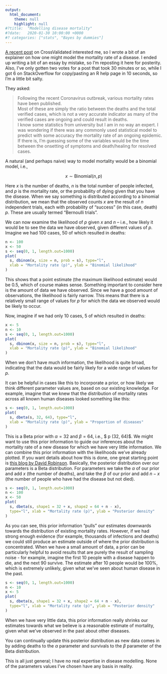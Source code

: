 ```yaml
---
output:
  html_document:
    theme: null
    highlight: null
#?title:  "Modelling disease mortality"
#?date:   2020-01-30 10:00:00 +0000
#? categories: ["stats", "Bayes by dummies"]
---
```


[A recent post](https://stats.stackexchange.com/questions/446912/is-there-a-model-to-predict-mortality-rate-of-an-ongoing-epidemic/446923)
on CrossValidated interested me, so I wrote a bit of an explainer on how one
might model the mortality rate of a disease. I ended up writing a bit of an 
essay by mistake, so I'm reposting it here for posterity.
Also, I've only gotten two votes for a post that took 30 minutes or so, while I
got 6 on StackOverflow for copy/pasting an R help page in 10 seconds, so I'm
a little bit salty.

They asked:

> Following the recent Coronavirus outbreak, various mortality rates have been published.  
  Most of these are simply the ratio between the deaths and the total verified cases, which is not a very accurate indicator as many of the verified cases are ongoing and could result in deaths.  
  I know some statistics from university but I am in no way an expert. I was wondering if there was any commonly used statistical model to predict with some accuracy the mortality rate of an ongoing epidemic. If there is, I'm guessing some of the variables would be the time between the onsetting of symptoms and death/healing for resolved cases.


A natural (and perhaps naive) way to model mortality would be a binomial model, i.e.,

$$
x \sim \text{Binomial}(n, p)
$$

Here $x$ is the number of deaths, $n$ is the total number of people infected, and $p$ is the mortality rate, or the probability of dying given that you have the disease. 
When we say something is distributed according to a binomial distribution, we mean that the observed counts $x$ are the result of $n$ independent trials, each with probability of "success" (in this case, death) $p$. These are usually termed "Bernoulli trials".

We can now examine the likelihood of $p$ given $x$ and $n$ -- i.e., how likely it would be to see the data we have observed, given different values of $p$. Imagine we had 100 cases, 50 of which resulted in deaths:

```r
n <- 100
x <- 50
s <- seq(0, 1, length.out=1000)
plot(
  s, dbinom(x, size = n, prob = s), type="l",
  xlab = "Mortality rate (p)", ylab = "Binomial likelihood"
)
```

<!-- ![](https://i.imgur.com/nhnboC4.png) -->


This shows that a point estimate (the maximum likelihood estimate) would be 0.5, which of course makes sense. Something important to consider here is the amount of data we have observed. Since we have a good amount of observations, the likelihood is fairly narrow. This means that there is a relatively small range of values for $p$ for which the data we observed would be likely to occur.

Now, imagine if we had only 10 cases, 5 of which resulted in deaths:

```r
x <- 5
n <- 10
s <- seq(0, 1, length.out=1000)
plot(
  s, dbinom(x, size = n, prob = s), type="l",
  xlab = "Mortality rate (p)", ylab = "Binomial likelihood"
)
```
<!-- ![](https://i.imgur.com/b7RXHx4.png) -->


When we don't have much information, the likelihood is quite broad, indicating that the data would be fairly likely for a wide range of values for $p$.

It can be helpful in cases like this to incorporate a prior, or how likely we think different parameter values are, based on our existing knowledge. For example, imagine that we knew that the distribution of mortality rates across all known human diseases looked something like this:

```r
s <- seq(0, 1, length.out=1000)
plot(
  s, dbeta(s, 32, 64), type="l",
  xlab = "Mortality rate (p)", ylab = "Proportion of diseases"
)
```
<!-- ![](https://i.imgur.com/O1b7Jrn.png) -->

This is a Beta prior with $\alpha=32$ and $\beta=64$, i.e.,
$ p \sim \text{Beta}(32, 64)$.
We might want to use this prior information to guide our inferences about the mortality rate of a new disease for which we have very little information. We can combine this prior information with the likelihoods we've already plotted. If you want details about how this is done, one great starting point is [this blog by David Robinson](http://varianceexplained.org/r/empirical_bayes_baseball/). Basically, the posterior distribution over our parameters is a Beta distribution. For parameters we take the $\alpha$ of our prior and add $x$ (the number of deaths), 
and take the $\beta$ of our prior and add $n-x$ (the number of people who
have had the disease but not died).

```r
s <- seq(0, 1, length.out=1000)
n <- 100
x <- 50
plot(
  s, dbeta(s, shape1 = 32 + x, shape2 = 64 + n - x), 
  type="l", xlab = "Mortality rate (p)", ylab = "Posterior density"
)
```
<!-- ![](https://i.imgur.com/1F8HpSv.png) -->

As you can see, this prior information "pulls" our estimates downwards towards the distribution of existing mortality rates. However, if we had strong enough evidence (for example, thousands of infections and deaths) we could still produce an estimate outside of where the prior distribution is concentrated. When we have a small amount of data, a prior can be particularly helpful to avoid results that are purely the result of sampling noise - for example, imagine the first 10 people with a disease happen to die, and the next 90 survive. The estimate after 10 people would be 100%, which is extremely unlikely, given what we've seen about human disease in the past.

```r
s <- seq(0, 1, length.out=1000)
n <- 10
x <- 5
plot(
  s, dbeta(s, shape1 = 32 + x, shape2 = 64 + n - x),
  type="l", xlab = "Mortality rate (p)", ylab = "Posterior density"
)
```
<!-- ![](https://i.imgur.com/yV8QGZT.png) -->


When we have very little data, this prior information really shrinks our estimates towards what we believe is a reasonable estimate of mortality, given what we've observed in the past about other diseases.

You can continually update this posterior distribution as new data comes in  by adding deaths to the $\alpha$ parameter and survivals to the $\beta$ parameter of the Beta distribution.

This is all just general; I have no real expertise in disease modelling. None of the parameters values I've chosen have any basis in reality.

